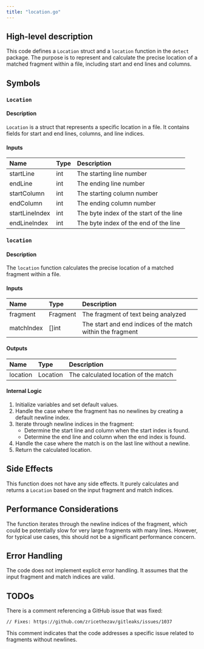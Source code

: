 ```yaml
---
title: "location.go"
---
```


## High-level description
This code defines a `Location` struct and a `location` function in the `detect` package. The purpose is to represent and calculate the precise location of a matched fragment within a file, including start and end lines and columns.

## Symbols

### `Location`
#### Description
`Location` is a struct that represents a specific location in a file. It contains fields for start and end lines, columns, and line indices.

#### Inputs
| Name | Type | Description |
|:-----|:-----|:------------|
| startLine | int | The starting line number |
| endLine | int | The ending line number |
| startColumn | int | The starting column number |
| endColumn | int | The ending column number |
| startLineIndex | int | The byte index of the start of the line |
| endLineIndex | int | The byte index of the end of the line |

### `location`
#### Description
The `location` function calculates the precise location of a matched fragment within a file.

#### Inputs
| Name | Type | Description |
|:-----|:-----|:------------|
| fragment | Fragment | The fragment of text being analyzed |
| matchIndex | []int | The start and end indices of the match within the fragment |

#### Outputs
| Name | Type | Description |
|:-----|:-----|:------------|
| location | Location | The calculated location of the match |

#### Internal Logic
1. Initialize variables and set default values.
2. Handle the case where the fragment has no newlines by creating a default newline index.
3. Iterate through newline indices in the fragment:
   - Determine the start line and column when the start index is found.
   - Determine the end line and column when the end index is found.
4. Handle the case where the match is on the last line without a newline.
5. Return the calculated location.

## Side Effects
This function does not have any side effects. It purely calculates and returns a `Location` based on the input fragment and match indices.

## Performance Considerations
The function iterates through the newline indices of the fragment, which could be potentially slow for very large fragments with many lines. However, for typical use cases, this should not be a significant performance concern.

## Error Handling
The code does not implement explicit error handling. It assumes that the input fragment and match indices are valid.

## TODOs
There is a comment referencing a GitHub issue that was fixed:
```
// Fixes: https://github.com/zricethezav/gitleaks/issues/1037
```
This comment indicates that the code addresses a specific issue related to fragments without newlines.